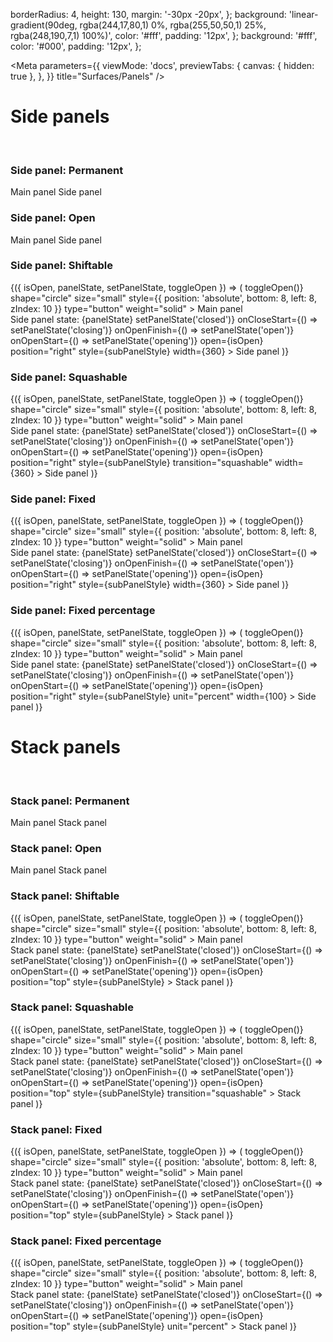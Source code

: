 
  borderRadius: 4,
  height: 130,
  margin: '-30px -20px',
};
  background: 'linear-gradient(90deg, rgba(244,17,80,1) 0%, rgba(255,50,50,1) 25%, rgba(248,190,7,1) 100%)',
  color: '#fff',
  padding: '12px',
};
  background: '#fff',
  color: '#000',
  padding: '12px',
};

<Meta
  parameters={{
    viewMode: 'docs',
    previewTabs: {
      canvas: { hidden: true },
    },
  }}
  title="Surfaces/Panels"
/>

<PageTitle src="components/Panels" title="Panels" />

# Side panels

<br />

### Side panel: Permanent

<Canvas>
  <Story name="Side panel: Permanent">
    <PanelContainer orientation="vertical" style={panelContainerStyle}>
      <MainPanel style={mainPanelStyle}>Main panel</MainPanel>
      <PermanentSidePanel position="right" style={subPanelStyle} width={360}>
        Side panel
      </PermanentSidePanel>
    </PanelContainer>
  </Story>
</Canvas>

### Side panel: Open

<Canvas>
  <Story name="Side panel: Open">
    <PanelContainer orientation="vertical" style={panelContainerStyle}>
      <MainPanel style={mainPanelStyle}>Main panel</MainPanel>
      <SidePanel open position="right" style={subPanelStyle} width={360}>
        Side panel
      </SidePanel>
    </PanelContainer>
  </Story>
</Canvas>

### Side panel: Shiftable

<Canvas>
  <Story name="Side panel: Shiftable">
    <PanelsWrapper isOpen>
      {({ isOpen, panelState, setPanelState, toggleOpen }) => (
        <React.Fragment>
          <PanelContainer orientation="vertical" style={panelContainerStyle}>
            <IconButton
              color="white"
              onClick={() => toggleOpen()}
              shape="circle"
              size="small"
              style={{ position: 'absolute', bottom: 8, left: 8, zIndex: 10 }}
              type="button"
              weight="solid"
            >
              <RightPanelIcon size={14} />
            </IconButton>
            <MainPanel style={mainPanelStyle}>
              Main panel
              <br />
              Side panel state: {panelState}
            </MainPanel>
            <SidePanel
              onCloseFinish={() => setPanelState('closed')}
              onCloseStart={() => setPanelState('closing')}
              onOpenFinish={() => setPanelState('open')}
              onOpenStart={() => setPanelState('opening')}
              open={isOpen}
              position="right"
              style={subPanelStyle}
              width={360}
            >
              Side panel
            </SidePanel>
          </PanelContainer>
        </React.Fragment>
      )}
    </PanelsWrapper>
  </Story>
</Canvas>

### Side panel: Squashable

<Canvas>
  <Story name="Side panel: Squashable">
    <PanelsWrapper isOpen>
      {({ isOpen, panelState, setPanelState, toggleOpen }) => (
        <React.Fragment>
          <PanelContainer orientation="vertical" style={panelContainerStyle}>
            <IconButton
              color="white"
              onClick={() => toggleOpen()}
              shape="circle"
              size="small"
              style={{ position: 'absolute', bottom: 8, left: 8, zIndex: 10 }}
              type="button"
              weight="solid"
            >
              <RightPanelIcon size={14} />
            </IconButton>
            <MainPanel style={mainPanelStyle}>
              Main panel
              <br />
              Side panel state: {panelState}
            </MainPanel>
            <SidePanel
              onCloseFinish={() => setPanelState('closed')}
              onCloseStart={() => setPanelState('closing')}
              onOpenFinish={() => setPanelState('open')}
              onOpenStart={() => setPanelState('opening')}
              open={isOpen}
              position="right"
              style={subPanelStyle}
              transition="squashable"
              width={360}
            >
              Side panel
            </SidePanel>
          </PanelContainer>
        </React.Fragment>
      )}
    </PanelsWrapper>
  </Story>
</Canvas>

### Side panel: Fixed

<Canvas>
  <Story name="Side panel: Fixed">
    <PanelsWrapper isOpen>
      {({ isOpen, panelState, setPanelState, toggleOpen }) => (
        <React.Fragment>
          <PanelContainer orientation="vertical" style={panelContainerStyle}>
            <IconButton
              color="white"
              onClick={() => toggleOpen()}
              shape="circle"
              size="small"
              style={{ position: 'absolute', bottom: 8, left: 8, zIndex: 10 }}
              type="button"
              weight="solid"
            >
              <RightPanelIcon size={14} />
            </IconButton>
            <MainPanel style={mainPanelStyle}>
              Main panel
              <br />
              Side panel state: {panelState}
            </MainPanel>
            <SidePanel
              fixed
              onCloseFinish={() => setPanelState('closed')}
              onCloseStart={() => setPanelState('closing')}
              onOpenFinish={() => setPanelState('open')}
              onOpenStart={() => setPanelState('opening')}
              open={isOpen}
              position="right"
              style={subPanelStyle}
              width={360}
            >
              Side panel
            </SidePanel>
          </PanelContainer>
        </React.Fragment>
      )}
    </PanelsWrapper>
  </Story>
</Canvas>

### Side panel: Fixed percentage

<Canvas>
  <Story name="Side panel: Fixed percentage">
    <PanelsWrapper isOpen>
      {({ isOpen, panelState, setPanelState, toggleOpen }) => (
        <React.Fragment>
          <PanelContainer orientation="vertical" style={panelContainerStyle}>
            <IconButton
              color="white"
              onClick={() => toggleOpen()}
              shape="circle"
              size="small"
              style={{ position: 'absolute', bottom: 8, left: 8, zIndex: 10 }}
              type="button"
              weight="solid"
            >
              <RightPanelIcon size={14} />
            </IconButton>
            <MainPanel style={mainPanelStyle}>
              Main panel
              <br />
              Side panel state: {panelState}
            </MainPanel>
            <SidePanel
              fixed
              onCloseFinish={() => setPanelState('closed')}
              onCloseStart={() => setPanelState('closing')}
              onOpenFinish={() => setPanelState('open')}
              onOpenStart={() => setPanelState('opening')}
              open={isOpen}
              position="right"
              style={subPanelStyle}
              unit="percent"
              width={100}
            >
              Side panel
            </SidePanel>
          </PanelContainer>
        </React.Fragment>
      )}
    </PanelsWrapper>
  </Story>
</Canvas>

# Stack panels

<br />

### Stack panel: Permanent

<Canvas>
  <Story name="Stack panel: Permanent">
    <PanelContainer reverse orientation="horizontal" style={panelContainerStyle}>
      <MainPanel style={mainPanelStyle}>Main panel</MainPanel>
      <PermanentStackPanel height={40} position="top" style={subPanelStyle}>
        Stack panel
      </PermanentStackPanel>
    </PanelContainer>
  </Story>
</Canvas>

### Stack panel: Open

<Canvas>
  <Story name="Stack panel: Open">
    <PanelContainer reverse orientation="horizontal" style={panelContainerStyle}>
      <MainPanel style={mainPanelStyle}>Main panel</MainPanel>
      <StackPanel open height={40} position="top" style={subPanelStyle}>
        Stack panel
      </StackPanel>
    </PanelContainer>
  </Story>
</Canvas>

### Stack panel: Shiftable

<Canvas>
  <Story name="Stack panel: Shiftable">
    <PanelsWrapper isOpen>
      {({ isOpen, panelState, setPanelState, toggleOpen }) => (
        <React.Fragment>
          <PanelContainer reverse orientation="horizontal" style={panelContainerStyle}>
            <IconButton
              color="white"
              onClick={() => toggleOpen()}
              shape="circle"
              size="small"
              style={{ position: 'absolute', bottom: 8, left: 8, zIndex: 10 }}
              type="button"
              weight="solid"
            >
              <RightPanelIcon size={14} />
            </IconButton>
            <MainPanel style={mainPanelStyle}>
              Main panel
              <br />
              Stack panel state: {panelState}
            </MainPanel>
            <StackPanel
              height={40}
              onCloseFinish={() => setPanelState('closed')}
              onCloseStart={() => setPanelState('closing')}
              onOpenFinish={() => setPanelState('open')}
              onOpenStart={() => setPanelState('opening')}
              open={isOpen}
              position="top"
              style={subPanelStyle}
            >
              Stack panel
            </StackPanel>
          </PanelContainer>
        </React.Fragment>
      )}
    </PanelsWrapper>
  </Story>
</Canvas>

### Stack panel: Squashable

<Canvas>
  <Story name="Stack panel: Squashable">
    <PanelsWrapper isOpen>
      {({ isOpen, panelState, setPanelState, toggleOpen }) => (
        <React.Fragment>
          <PanelContainer reverse orientation="horizontal" style={panelContainerStyle}>
            <IconButton
              color="white"
              onClick={() => toggleOpen()}
              shape="circle"
              size="small"
              style={{ position: 'absolute', bottom: 8, left: 8, zIndex: 10 }}
              type="button"
              weight="solid"
            >
              <RightPanelIcon size={14} />
            </IconButton>
            <MainPanel style={mainPanelStyle}>
              Main panel
              <br />
              Stack panel state: {panelState}
            </MainPanel>
            <StackPanel
              height={40}
              onCloseFinish={() => setPanelState('closed')}
              onCloseStart={() => setPanelState('closing')}
              onOpenFinish={() => setPanelState('open')}
              onOpenStart={() => setPanelState('opening')}
              open={isOpen}
              position="top"
              style={subPanelStyle}
              transition="squashable"
            >
              Stack panel
            </StackPanel>
          </PanelContainer>
        </React.Fragment>
      )}
    </PanelsWrapper>
  </Story>
</Canvas>

### Stack panel: Fixed

<Canvas>
  <Story name="Stack panel: Fixed">
    <PanelsWrapper isOpen>
      {({ isOpen, panelState, setPanelState, toggleOpen }) => (
        <React.Fragment>
          <PanelContainer reverse orientation="horizontal" style={panelContainerStyle}>
            <IconButton
              color="white"
              onClick={() => toggleOpen()}
              shape="circle"
              size="small"
              style={{ position: 'absolute', bottom: 8, left: 8, zIndex: 10 }}
              type="button"
              weight="solid"
            >
              <RightPanelIcon size={14} />
            </IconButton>
            <MainPanel style={mainPanelStyle}>
              Main panel
              <br />
              Stack panel state: {panelState}
            </MainPanel>
            <StackPanel
              fixed
              height={40}
              onCloseFinish={() => setPanelState('closed')}
              onCloseStart={() => setPanelState('closing')}
              onOpenFinish={() => setPanelState('open')}
              onOpenStart={() => setPanelState('opening')}
              open={isOpen}
              position="top"
              style={subPanelStyle}
            >
              Stack panel
            </StackPanel>
          </PanelContainer>
        </React.Fragment>
      )}
    </PanelsWrapper>
  </Story>
</Canvas>

### Stack panel: Fixed percentage

<Canvas>
  <Story name="Stack panel: Fixed percentage">
    <PanelsWrapper isOpen>
      {({ isOpen, panelState, setPanelState, toggleOpen }) => (
        <React.Fragment>
          <PanelContainer reverse orientation="horizontal" style={panelContainerStyle}>
            <IconButton
              color="white"
              onClick={() => toggleOpen()}
              shape="circle"
              size="small"
              style={{ position: 'absolute', bottom: 8, left: 8, zIndex: 10 }}
              type="button"
              weight="solid"
            >
              <RightPanelIcon size={14} />
            </IconButton>
            <MainPanel style={mainPanelStyle}>
              Main panel
              <br />
              Stack panel state: {panelState}
            </MainPanel>
            <StackPanel
              fixed
              height={100}
              onCloseFinish={() => setPanelState('closed')}
              onCloseStart={() => setPanelState('closing')}
              onOpenFinish={() => setPanelState('open')}
              onOpenStart={() => setPanelState('opening')}
              open={isOpen}
              position="top"
              style={subPanelStyle}
              unit="percent"
            >
              Stack panel
            </StackPanel>
          </PanelContainer>
        </React.Fragment>
      )}
    </PanelsWrapper>
  </Story>
</Canvas>
